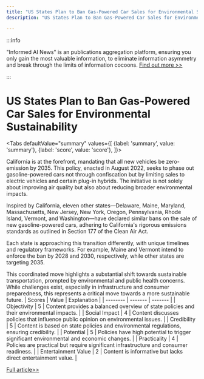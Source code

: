 ```yaml
---
title: "US States Plan to Ban Gas-Powered Car Sales for Environmental Sustainability"
description: "US States Plan to Ban Gas-Powered Car Sales for Environmental Sustainability"

---
```



:::info

"Informed AI News" is an publications aggregation platform, ensuring you only gain the most valuable information, to eliminate information asymmetry and break through the limits of information cocoons.  [Find out more >>](/)

:::

# US States Plan to Ban Gas-Powered Car Sales for Environmental Sustainability


<Tabs
	defaultValue="summary"
	values={[
	{label: 'summary', value: 'summary'},
	{label: 'score', value: 'score'},
]}>
<TabItem value="summary">


California is at the forefront, mandating that all new vehicles be zero-emission by 2035. This policy, enacted in August 2022, seeks to phase out gasoline-powered cars not through confiscation but by limiting sales to electric vehicles and certain plug-in hybrids. The initiative is not solely about improving air quality but also about reducing broader environmental impacts.

Inspired by California, eleven other states—Delaware, Maine, Maryland, Massachusetts, New Jersey, New York, Oregon, Pennsylvania, Rhode Island, Vermont, and Washington—have declared similar bans on the sale of new gasoline-powered cars, adhering to California's rigorous emissions standards as outlined in Section 177 of the Clean Air Act.

Each state is approaching this transition differently, with unique timelines and regulatory frameworks. For example, Maine and Vermont intend to enforce the ban by 2028 and 2030, respectively, while other states are targeting 2035.

This coordinated move highlights a substantial shift towards sustainable transportation, prompted by environmental and public health concerns. While challenges exist, especially in infrastructure and consumer preparedness, this represents a critical move towards a more sustainable future.
</TabItem>
<TabItem value="score">
	| Scores     | Value   | Explanation |
	| -------- | ------- | ------- |
	| Objectivity  | 5    | Content provides a balanced overview of state policies and their environmental impacts.    |
	| Social Impact | 4     | Content discusses policies that influence public opinion on environmental issues.    |
	| Credibility    | 5    | Content is based on state policies and environmental regulations, ensuring credibility.    |
	| Potential    | 5    | Policies have high potential to trigger significant environmental and economic changes.    |
	| Practicality    | 4    | Policies are practical but require significant infrastructure and consumer readiness.    |
	| Entertainment Value    | 2    | Content is informative but lacks direct entertainment value.    |
</TabItem>
</Tabs>

[Full article>>](https://www.cnet.com/roadshow/news/states-banning-new-gas-powered-cars/#ftag=CAD590a51e)
